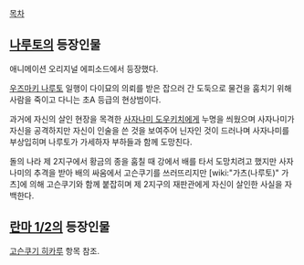 [[목차]]

== [[나루토]]의 등장인물 ==

애니메이션 오리지널 에피소드에서 등장했다.

[[우즈마키 나루토]] 일행이 다이묘의 의뢰를 받은 잡으러 간 도둑으로 물건을 훔치기 위해 사람을 죽이고 다니는 초A 등급의 현상범이다.

과거에 자신의 살인 현장을 목격한 [[사자나미 도우키치]]에게 누명을 씌웠으며 사자나미가 자신을 공격하지만 자신이 인술을 쓴 것을 보여주어 닌자인 것이 드러나며 사자나미를 부상입히며 나루토가 가세하자 부하들과 함께 도망친다.

돌의 나라 제 2지구에서 황금의 종을 훔칠 때 강에서 배를 타서 도망치려고 했지만 사자나미의 추격을 받아 배의 싸움에서 고슨쿠기를 쓰러뜨리지만 [wiki:"가츠(나루토)" 가츠]에 의해 고슨쿠기와 함께 붙잡히며 제 2지구의 재판관에게 자신이 살인한 사실을 자백한다.

== [[란마 1/2]]의 등장인물 ==
[[고슨쿠기 히카루]] 항목 참조.
